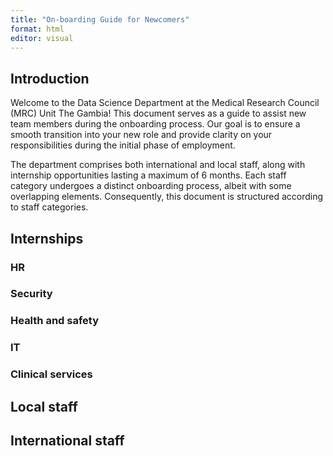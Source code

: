 ```yaml
---
title: "On-boarding Guide for Newcomers"
format: html
editor: visual
---
```


## Introduction

Welcome to the Data Science Department at the Medical Research Council (MRC) Unit The Gambia! This document serves as a  guide to assist new team members during the onboarding process. Our goal is to ensure a smooth transition into your new role and provide clarity on your responsibilities during the initial phase of employment.

The department comprises both international and local staff, along with internship opportunities lasting a maximum of 6 months. Each staff category undergoes a distinct onboarding process, albeit with some overlapping elements. Consequently, this document is structured according to staff categories.

## Internships
### HR 

### Security 

### Health and safety

### IT 

### Clinical services 

## Local staff 
## International staff 



